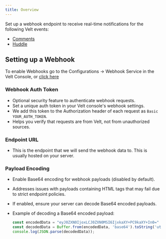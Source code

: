 ```yaml
---
title: Overview
---
```


Set up a webhook endpoint to receive real-time notifications for the following Velt events:
- [Comments](/webhooks/comments-webhooks)
- [Huddle](/webhooks/huddle-webhooks)

## Setting up a Webhook

To enable Webhooks go to the Configurations -> Webhook Service in the Velt Console, or [click here](https://console.velt.dev/dashboard/config/webhook)

### **Webhook Auth Token**
- Optional security feature to authenticate webhook requests.
- Set a unique auth token in your Velt console's webhook settings.
- We add this token to the Authorization header of each request as `Basic YOUR_AUTH_TOKEN`.
- Helps you verify that requests are from Velt, not from unauthorized sources.

### **Endpoint URL**
- This is the endpoint that we will send the webhook data to. This is usually hosted on your server.

### **Payload Encoding**
- Enable Base64 encoding for webhook payloads (disabled by default).
- Addresses issues with payloads containing HTML tags that may fail due to strict endpoint policies.
- If enabled, ensure your server can decode Base64 encoded payloads.
- Example of decoding a Base64 encoded payload:

   ```js
   const encodedData = "eyJ0ZXN0IjoxLCJ0ZXN0MSI6IjxkaXY+PC9kaXY+In0="
   const decodedData = Buffer.from(encodedData, 'base64').toString('utf-8');
   console.log(JSON.parse(decodedData));
   ```